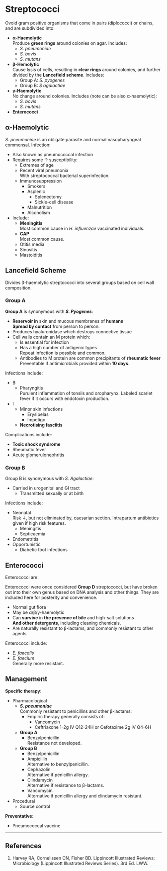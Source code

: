 # Streptococci

Ovoid gram positive organisms that come in pairs (diplococci) or chains, and are subdivided into:

* **α-Haemolytic**\
Produce **green rings** around colonies on agar. Includes:
	* *S. pneumoniae*
	* *S. bovis*
	* *S. mutans*
* **β-Hemolytic**\
Cause lysis of cells, resulting in **clear rings** around colonies, and further divided by the **Lancefield scheme**. Includes:
	* Group A: *S. pyogenes*
	* Group B: *S agalactiae*
* **γ-Haemolytic**\
No change around colonies. Includes (note can be also α-haemolytic):
	* *S. bovis*
	* *S. mutans*
* **Enterococci**

## α-Haemolytic

*S. pneumoniae* is an obligate parasite and normal nasopharyngeal commensal. Infection:

* Also known as pneumococcal infection
* Requires some ↑ susceptibility:
	* Extremes of age
	* Recent viral pneumonia\
	With streptococcal bacterial superinfection.
	* Immunosuppression
		* Smokers
		* Asplenic
			* Splenectomy
			* Sickle-cell disease
		* Malnutrition
		* Alcoholism
* Include:
	* **Meningitis**\
	Most common cause in *H. influenzae* vaccinated individuals.
	* **CAP**\
	Most common cause.
	* Otitis media
	* Sinusitis
	* Mastoiditis



## Lancefield Scheme

Divides β-haemolytic streptococci into several groups based on cell wall composition.

### Group A

**Group A** is synonymous with ***S. Pyogenes***:

* **Reservoir in** skin and mucous membranes of **humans**\
**Spread by contact** from person to person. 
* Produces hyaluronidase which destroys connective tissue
* Cell walls contain an M protein which:
	* Is essential for infection
	* Has a high number of antigenic types\
	Repeat infection is possible and common.
	* Antibodies to M protein are common precipitants of **rheumatic fever**\
	Preventable if antimicrobials provided within **10 days**.


Infections include:

* B
	* Pharyngitis\
	Purulent inflammation of tonsils and oropharynx. Labeled scarlet fever if it occurs with endotoxin production.
* I
	* Minor skin infections
		* Erysipelas
		* Impetigo
	* **Necrotising fasciitis**


Complications include:

* **Toxic shock syndrome**
* Rheumatic fever
* Acute glomerulonephritis


### Group B

Group B is synonymous with *S. Agalactiae*:

* Carried in urogenital and GI tract
	* Transmitted sexually or at birth


Infections include:

* Neonatal\
Risk ↓, but not eliminated by, caesarian section. Intrapartum antibiotics given if high risk features.
	* Meningitis
	* Septicaemia
* Endometritis
* Opportunistic
	* Diabetic foot infections


## Enterococci

Enterococci are:

:::column-margin
Enterococci were once considered **Group D** streptococci, but have broken out into their own genus based on DNA analysis and other things. They are included here for posterity and convenience.
:::

* Normal gut flora 
* May be α/β/γ-haemolytic
* Can **survive** in **the presence of bile** and high-salt solutions\
**And other detergents**, including cleaning chemicals.
* Are naturally resistant to β-lactams, and commonly resistant to other agents


Enterococci include:

* *E. faecalis*
* *E. faecium*\
Generally more resistant.


## Management

**Specific therapy**:

* Pharmacological
	* ***S. pneumoniae***\
	Commonly resistant to penicillins and other β-lactams:
		* Empiric therapy generally consists of:
			* Vancomycin
			* Ceftriaxone 1-2g IV Q12-24H or Cefotaxime 2g IV Q4-6H 
	* **Group A**
		* Benzylpenicillin\
		Resistance not developed.
	* **Group B**
		* Benzylpenicillin
		* Ampicillin\
		Alternative to benzylpenicillin.
		* Cephazolin\
		Alternative if penicillin allergy.
		* Clindamycin\
		Alternative if resistance to β-lactams.
		* Vancomycin\
		Alternative if penicillin allergy and clindamycin resistant.
* Procedural
	* Source control


**Preventative**:

* Pneumococcal vaccine

---

## References

1. Harvey RA, Cornelissen CN, Fisher BD. Lippincott Illustrated Reviews: Microbiology (Lippincott Illustrated Reviews Series). 3rd Ed. LWW.
